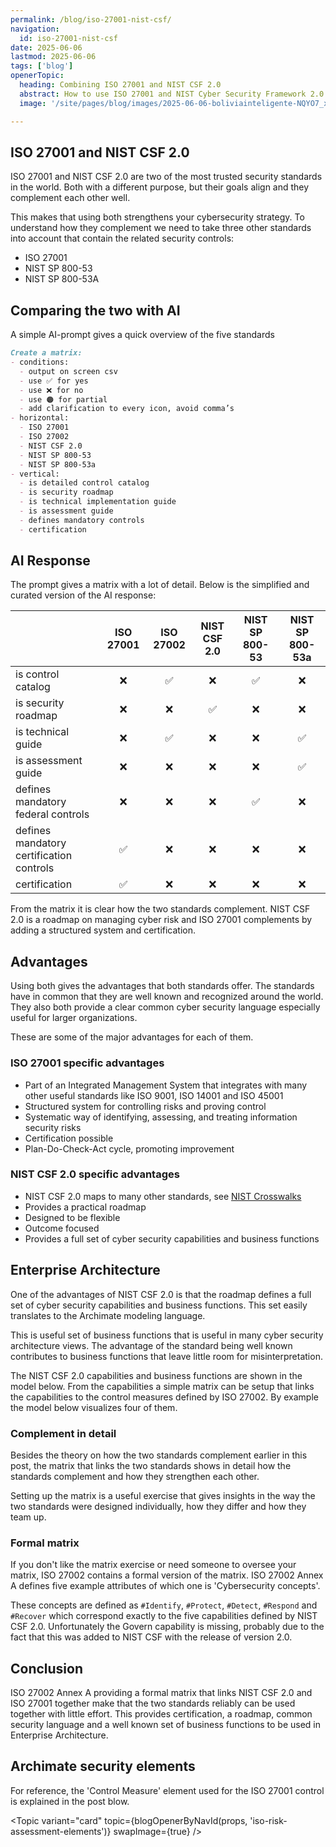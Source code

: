 ```yaml
---
permalink: /blog/iso-27001-nist-csf/
navigation:
  id: iso-27001-nist-csf
date: 2025-06-06
lastmod: 2025-06-06
tags: ['blog']
openerTopic:
  heading: Combining ISO 27001 and NIST CSF 2.0
  abstract: How to use ISO 27001 and NIST Cyber Security Framework 2.0 together
  image: '/site/pages/blog/images/2025-06-06-boliviainteligente-NQYO7_xwA70-unsplash.jpg'

---
```



## ISO 27001 and NIST CSF 2.0

ISO 27001 and NIST CSF 2.0 are two of the most trusted security standards in the
world. Both with a different purpose, but their goals align and they complement
each other well.

This makes that using both strengthens your cybersecurity strategy. To
understand how they complement we need to take three other standards into
account that contain the related security controls:

- ISO 27001
- NIST SP 800-53
- NIST SP 800-53A

## Comparing the two with AI

A simple AI-prompt gives a quick overview of the five standards

```md
Create a matrix:
- conditions:
  - output on screen csv
  - use ✅ for yes
  - use ❌ for no
  - use 🟠 for partial
  - add clarification to every icon, avoid comma’s
- horizontal:
  - ISO 27001
  - ISO 27002
  - NIST CSF 2.0
  - NIST SP 800-53
  - NIST SP 800-53a
- vertical:
  - is detailed control catalog
  - is security roadmap
  - is technical implementation guide
  - is assessment guide
  - defines mandatory controls
  - certification
```

## AI Response

The prompt gives a matrix with a lot of detail. Below is the simplified and
curated version of the AI response:

|  | ISO 27001 | ISO 27002 | NIST CSF 2.0 | NIST SP 800-53 | NIST SP 800-53a |
|--|:---:|:---:|:---:|:---:|:---:|
| is control catalog | ❌ | ✅ | ❌ | ✅ | ❌ |
| is security roadmap | ❌ | ❌ | ✅ | ❌ | ❌ |
| is technical guide | ❌ | ✅ | ❌ | ❌ | ✅ |
| is assessment guide | ❌ | ❌ | ❌ | ❌ | ✅ |
| defines mandatory federal controls | ❌ | ❌ | ❌ | ✅ | ❌ |
| defines mandatory certification controls | ✅ | ❌ | ❌ | ❌ | ❌ |
| certification | ✅ | ❌ | ❌ | ❌ | ❌ |


From the matrix it is clear how the two standards complement. NIST CSF 2.0 is a
 roadmap on managing cyber risk and ISO 27001 complements by adding a structured
system and certification.

## Advantages

Using both gives the advantages that both standards offer. The standards have in
common that they are well known and recognized around the world. They also both
provide a clear common cyber security language especially useful for larger
organizations.

These are some of the major advantages for each of them.

### ISO 27001 specific advantages

- Part of an Integrated Management System that integrates with many other useful
standards like ISO 9001, ISO 14001 and ISO 45001
- Structured system for controlling risks and proving control
- Systematic way of identifying, assessing, and treating information security
  risks
- Certification possible
- Plan-Do-Check-Act cycle, promoting improvement

### NIST CSF 2.0 specific advantages

- NIST CSF 2.0 maps to many other standards, see [NIST
  Crosswalks](https://www.nist.gov/privacy-framework/resource-repository/browse/crosswalks)
- Provides a practical roadmap
- Designed to be flexible
- Outcome focused
- Provides a full set of cyber security capabilities and business functions

## Enterprise Architecture

One of the advantages of NIST CSF 2.0 is that the roadmap defines a full set of
cyber security capabilities and business functions. This set easily translates
to the Archimate modeling language.

This is useful set of business functions that is useful in many cyber security
architecture views. The advantage of the standard being well known contributes
to business functions that leave little room for misinterpretation.

The NIST CSF 2.0 capabilities and business functions are shown in the model
below. From the capabilities a simple matrix can be setup that links the
capabilities to the control measures defined by ISO 27002. By example the model
below visualizes four of them.

<Diagram src="/site/pages/blog/images-security-framework/function-capability-controlmeasure.svg" width="70rem" />

### Complement in detail

Besides the theory on how the two standards complement earlier in this post, the
matrix that links the two standards shows in detail how the standards complement
and how they strengthen each other.

Setting up the matrix is a useful exercise that gives insights in the way the
two standards were designed individually, how they differ and how they team up.

### Formal matrix

If you don't like the matrix exercise or need someone to oversee your matrix,
ISO 27002 contains a formal version of the matrix. ISO 27002 Annex A defines
five example attributes of which one is 'Cybersecurity concepts'.

These concepts are defined as `#Identify`, `#Protect`, `#Detect`, `#Respond` and
`#Recover` which correspond exactly to the five capabilities defined by NIST CSF
2.0. Unfortunately the Govern capability is missing, probably due to the fact
that this was added to NIST CSF with the release of version 2.0.

## Conclusion

ISO 27002 Annex A providing a formal matrix that links NIST CSF 2.0 and ISO
27001 together make that the two standards reliably can be used together with
little effort. This provides certification, a roadmap, common security language
and a well known set of business functions to be used in Enterprise
Architecture.

## Archimate security elements

For reference, the 'Control Measure' element used for the ISO 27001 control is
explained in the post blow.

<Topic variant="card" topic={blogOpenerByNavId(props, 'iso-risk-assessment-elements')} swapImage={true} />
